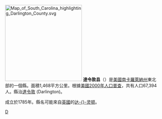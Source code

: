 {{noteTA
|T=zh-hans:达灵顿县 (南卡罗来纳州);zh-hk:達靈頓縣 (南卡羅萊納州);zh-tw:達令敦郡 (南卡羅萊納州);
|1=zh-hans:达灵顿;zh-hk:達靈頓;zh-tw:達令敦;
|2=zh-hans:县;zh-hk:縣;zh-tw:郡;
}}
[[File:Map_of_South_Carolina_highlighting_Darlington_County.svg|250px]]
'''達令敦县'''（{{lang-en|Darlington County}}）是[[美國|美國]][[南卡羅萊納州|南卡羅萊納州]]東北部的一個縣。面積1,468平方公里。根據[[美國2000年人口普查|美國2000年人口普查]]，共有人口67,394人。縣治[[達令敦_(南卡羅萊納州)|達令敦]] (Darlington)。

成立於1785年。縣名可能來自[[英國|英國]]的[[达灵顿|达-{}-灵顿]]。

[[Category:南卡罗来纳州行政区划|D]]